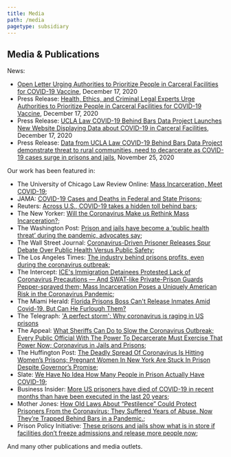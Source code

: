 ```yaml
---
title: Media
path: /media
pagetype: subsidiary
---
```


## Media & Publications  
  

News:

- [Open Letter Urging Authorities to Prioritize People in Carceral Facilities for COVID-19 Vaccine](https://docs.google.com/document/d/1Rlz5lCDHLCJ4Pnhl0mdNl3VeRSuBu8QWblRtjXu6zN0/edit#), December 17, 2020
- Press Release: [Health, Ethics, and Criminal Legal Experts Urge Authorities to Prioritize People in Carceral Facilities for COVID-19 Vaccine](https://drive.google.com/file/d/1l4ATzKrh1R-wDSrbOeT1_ND3mi2g5rsl/view?usp=sharing), December 17, 2020
- Press Release: [UCLA Law COVID-19 Behind Bars Data Project Launches New Website Displaying Data about COVID-19 in Carceral Facilities](https://drive.google.com/file/d/1igMbLpaWUO_9_lVcjShsQEHnzwlwri1J/view?usp=sharing), December 17, 2020
- Press Release: [Data from UCLA Law COVID-19 Behind Bars Data Project demonstrate threat to rural communities, need to decarcerate as COVID-19 cases surge in prisons and jails](https://drive.google.com/file/d/1RKguYrqbs9PpYtKGRbREcaQSmNZQUzgH/view?usp=sharing), November 25, 2020

Our work has been featured in:

- The University of Chicago Law Review Online: [Mass Incarceration, Meet COVID-19](https://lawreviewblog.uchicago.edu/2020/11/16/covid-dolovich/);
- JAMA: [COVID-19 Cases and Deaths in Federal and State Prisons](https://jamanetwork.com/journals/jama/fullarticle/2768249);
- Reuters: [Across U.S., COVID-19 takes a hidden toll behind bars](https://www.reuters.com/investigates/special-report/health-coronavirus-usa-jails/);
- The New Yorker: [Will the Coronavirus Make us Rethink Mass Incarceration?](https://www.newyorker.com/magazine/2020/05/25/will-the-coronavirus-make-us-rethink-mass-incarceration);
- The Washington Post: [Prison and jails have become a ‘public health threat’ during the pandemic, advocates say](https://www.washingtonpost.com/national/coronavirus-outbreaks-prisons/2020/11/11/b8c3a90c-d8d6-11ea-930e-d88518c57dcc_story.html);
- The Wall Street Journal: [Coronavirus-Driven Prisoner Releases Spur Debate Over Public Health Versus Public Safety](https://www.wsj.com/articles/prisoner-release-orders-spur-debate-pitting-public-health-against-public-safety-11586862003);
- The Los Angeles Times: [The industry behind prisons profits, even during the coronavirus outbreak](https://www.latimes.com/world-nation/story/2020-05-09/coronavirus-us-prisons-pandemic-inmate-work-programs);
- The Intercept: [ICE's Immigration Detainees Protested Lack of Coronavirus Precautions — And SWAT-like Private-Prison Guards Pepper-sprayed them; Mass Incarceration Poses a Uniquely American Risk in the Coronavirus Pandemic](https://theintercept.com/2020/05/05/ice-stewart-immigration-detention-coronavirus-protest-pepper-spray/);
- The Miami Herald: [Florida Prisons Boss Can't Release Inmates Amid Covid-19. But Can He Furlough Them?](https://www.miamiherald.com/article242573521.html)
- The Telegraph: ['A perfect storm': Why coronavirus is raging in US prisons](https://www.telegraph.co.uk/news/2020/05/15/perfect-storm-coronavirus-raging-us-prisons/)
- The Appeal: [What Sheriffs Can Do to Slow the Coronavirus Outbreak; Every Public Official With The Power To Decarcerate Must Exercise That Power Now; Coronavirus in Jails and Prisons](https://theappeal.org/what-sheriffs-can-do-to-slow-the-coronavirus-outbreak/);
- The Huffington Post: [The Deadly Spread Of Coronavirus Is Hitting Women’s Prisons; Pregnant Women In New York Are Stuck In Prison Despite Governor’s Promise](https://www.huffpost.com/entry/incarcerated-women-left-behind-during-coronavirus-pandemic_n_5ebaf3e2c5b63253efcb3857);
- Slate: [We Have No Idea How Many People in Prison Actually Have COVID-19](https://slate.com/technology/2020/05/data-criminal-justice-coronavirus-transparency.html);
- Business Insider: [More US prisoners have died of COVID-19 in recent months than have been executed in the last 20 years](https://www.insider.com/coronavirus-prison-jail-deahts-surpass-executions-20-years-since-2001-2020-8);
- Mother Jones: [How Old Laws About “Pestilence” Could Protect Prisoners From the Coronavirus; They Suffered Years of Abuse. Now They’re Trapped Behind Bars in a Pandemic.](https://www.motherjones.com/coronavirus-updates/2020/03/prisons-jails-coronavirus-release-laws/);
- Prison Policy Initiative: [These prisons and jails show what is in store if facilities don’t freeze admissions and release more people now](https://www.prisonpolicy.org/virus/covid19_factsheet.pdf);

And many other publications and media outlets.
